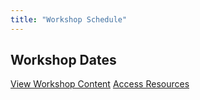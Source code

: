 ```yaml
---
title: "Workshop Schedule"
---
```


## Workshop Dates

::: {.text-center .mt-5}
<a href="workshop.qmd" class="btn btn-primary">View Workshop Content</a>
<a href="resources.qmd" class="btn btn-secondary">Access Resources</a>
:::
